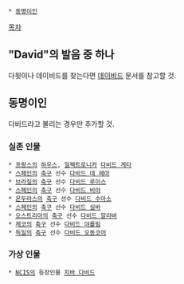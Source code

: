  * [[동명이인]]
 
[[목차]]
== "David"의 발음 중 하나 ==
다윗이나 데이비드를 찾는다면 [[데이비드]] 문서를 참고할 것.

== 동명이인 ==
다비드라고 불리는 경우만 추가할 것.

=== 실존 인물 ===
 * [[프랑스]]의 [[하우스]], [[일렉트로니카]] [[다비드 게타]]
 * [[스페인]]의 [[축구]] 선수 [[다비드 데 헤아]]
 * [[브라질]]의 [[축구]] 선수 [[다비드 루이스]]
 * [[스페인]]의 [[축구]] 선수 [[다비드 비야]]
 * [[온두라스]]의 [[축구]] 선수 [[다비드 수아소]]
 * [[스페인]]의 [[축구]] 선수 [[다비드 실바]]
 * [[오스트리아]]의 [[축구]] 선수 [[다비드 알라바]]
 * [[체코]]의 [[축구]] 선수 [[다비드 야롤림]]
 * [[독일]]의 [[축구]] 선수 [[다비드 오동코어]]

=== 가상 인물 ===
 * [[NCIS]]의 등장인물 [[지바 다비드]]
